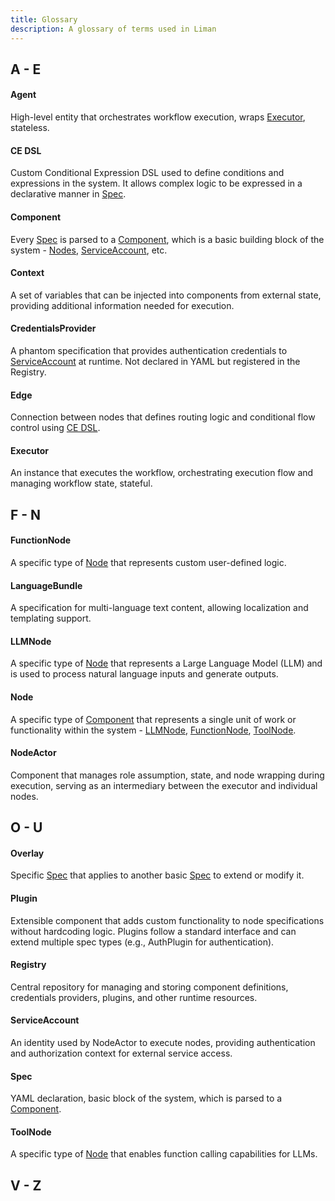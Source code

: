```yaml
---
title: Glossary
description: A glossary of terms used in Liman
---
```


## A - E

#### Agent

High-level entity that orchestrates workflow execution, wraps [Executor](#executor), stateless.

#### CE DSL

Custom Conditional Expression DSL used to define conditions and expressions in the system. It allows complex logic to be expressed in a declarative manner in [Spec](#spec).

#### Component

Every [Spec](#spec) is parsed to a [Component](#component), which is a basic building block of the system - [Nodes](#node), [ServiceAccount](#serviceaccount), etc.

#### Context

A set of variables that can be injected into components from external state, providing additional information needed for execution.

#### CredentialsProvider

A phantom specification that provides authentication credentials to [ServiceAccount](#serviceaccount) at runtime. Not declared in YAML but registered in the Registry.

#### Edge

Connection between nodes that defines routing logic and conditional flow control using [CE DSL](#ce-dsl).

#### Executor

An instance that executes the workflow, orchestrating execution flow and managing workflow state, stateful.

## F - N

#### FunctionNode

A specific type of [Node](#node) that represents custom user-defined logic.

#### LanguageBundle

A specification for multi-language text content, allowing localization and templating support.

#### LLMNode

A specific type of [Node](#node) that represents a Large Language Model (LLM) and is used to process natural language inputs and generate outputs.

#### Node

A specific type of [Component](#component) that represents a single unit of work or functionality within the system - [LLMNode](#llmnode), [FunctionNode](#functionnode), [ToolNode](#toolnode).

#### NodeActor

Component that manages role assumption, state, and node wrapping during execution, serving as an intermediary between the executor and individual nodes.

## O - U

#### Overlay

Specific [Spec](#spec) that applies to another basic [Spec](#spec) to extend or modify it.

#### Plugin

Extensible component that adds custom functionality to node specifications without hardcoding logic. Plugins follow a standard interface and can extend multiple spec types (e.g., AuthPlugin for authentication).

#### Registry

Central repository for managing and storing component definitions, credentials providers, plugins, and other runtime resources.

#### ServiceAccount

An identity used by NodeActor to execute nodes, providing authentication and authorization context for external service access.

#### Spec

YAML declaration, basic block of the system, which is parsed to a [Component](#component).

#### ToolNode

A specific type of [Node](#node) that enables function calling capabilities for LLMs.

## V - Z
